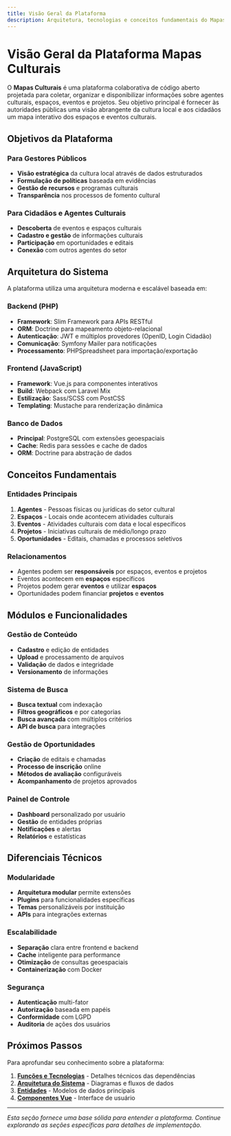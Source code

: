 ```yaml
---
title: Visão Geral da Plataforma
description: Arquitetura, tecnologias e conceitos fundamentais do Mapas Culturais
---
```


# Visão Geral da Plataforma Mapas Culturais

O **Mapas Culturais** é uma plataforma colaborativa de código aberto projetada para coletar, organizar e disponibilizar informações sobre agentes culturais, espaços, eventos e projetos. Seu objetivo principal é fornecer às autoridades públicas uma visão abrangente da cultura local e aos cidadãos um mapa interativo dos espaços e eventos culturais.

## Objetivos da Plataforma

### Para Gestores Públicos
- **Visão estratégica** da cultura local através de dados estruturados
- **Formulação de políticas** baseada em evidências
- **Gestão de recursos** e programas culturais
- **Transparência** nos processos de fomento cultural

### Para Cidadãos e Agentes Culturais
- **Descoberta** de eventos e espaços culturais
- **Cadastro e gestão** de informações culturais
- **Participação** em oportunidades e editais
- **Conexão** com outros agentes do setor

## Arquitetura do Sistema

A plataforma utiliza uma arquitetura moderna e escalável baseada em:

### Backend (PHP)
- **Framework**: Slim Framework para APIs RESTful
- **ORM**: Doctrine para mapeamento objeto-relacional
- **Autenticação**: JWT e múltiplos provedores (OpenID, Login Cidadão)
- **Comunicação**: Symfony Mailer para notificações
- **Processamento**: PHPSpreadsheet para importação/exportação

### Frontend (JavaScript)
- **Framework**: Vue.js para componentes interativos
- **Build**: Webpack com Laravel Mix
- **Estilização**: Sass/SCSS com PostCSS
- **Templating**: Mustache para renderização dinâmica

### Banco de Dados
- **Principal**: PostgreSQL com extensões geoespaciais
- **Cache**: Redis para sessões e cache de dados
- **ORM**: Doctrine para abstração de dados

## Conceitos Fundamentais

### Entidades Principais

1. **Agentes** - Pessoas físicas ou jurídicas do setor cultural
2. **Espaços** - Locais onde acontecem atividades culturais
3. **Eventos** - Atividades culturais com data e local específicos
4. **Projetos** - Iniciativas culturais de médio/longo prazo
5. **Oportunidades** - Editais, chamadas e processos seletivos

### Relacionamentos
- Agentes podem ser **responsáveis** por espaços, eventos e projetos
- Eventos acontecem em **espaços** específicos
- Projetos podem gerar **eventos** e utilizar **espaços**
- Oportunidades podem financiar **projetos** e **eventos**

## Módulos e Funcionalidades

### Gestão de Conteúdo
- **Cadastro** e edição de entidades
- **Upload** e processamento de arquivos
- **Validação** de dados e integridade
- **Versionamento** de informações

### Sistema de Busca
- **Busca textual** com indexação
- **Filtros geográficos** e por categorias
- **Busca avançada** com múltiplos critérios
- **API de busca** para integrações

### Gestão de Oportunidades
- **Criação** de editais e chamadas
- **Processo de inscrição** online
- **Métodos de avaliação** configuráveis
- **Acompanhamento** de projetos aprovados

### Painel de Controle
- **Dashboard** personalizado por usuário
- **Gestão** de entidades próprias
- **Notificações** e alertas
- **Relatórios** e estatísticas

## Diferenciais Técnicos

### Modularidade
- **Arquitetura modular** permite extensões
- **Plugins** para funcionalidades específicas
- **Temas** personalizáveis por instituição
- **APIs** para integrações externas

### Escalabilidade
- **Separação** clara entre frontend e backend
- **Cache** inteligente para performance
- **Otimização** de consultas geoespaciais
- **Containerização** com Docker

### Segurança
- **Autenticação** multi-fator
- **Autorização** baseada em papéis
- **Conformidade** com LGPD
- **Auditoria** de ações dos usuários

## Próximos Passos

Para aprofundar seu conhecimento sobre a plataforma:

1. **[Funções e Tecnologias](01_funcoes_tecnologias)** - Detalhes técnicos das dependências
2. **[Arquitetura do Sistema](02_arquitetura_sistema)** - Diagramas e fluxos de dados
3. **[Entidades](../01_entidades__entities__)** - Modelos de dados principais
4. **[Componentes Vue](../02_componentes_vue__vue_components__)** - Interface de usuário

---

*Esta seção fornece uma base sólida para entender a plataforma. Continue explorando as seções específicas para detalhes de implementação.*
